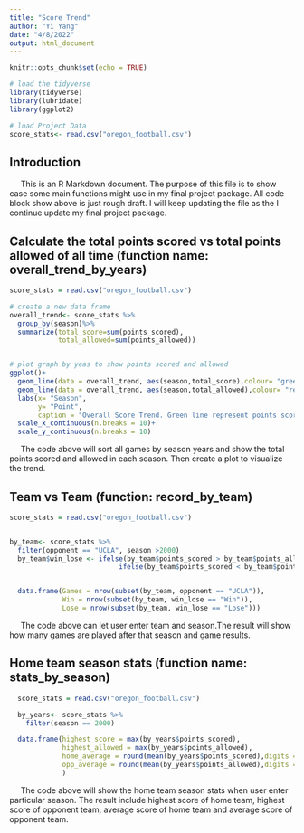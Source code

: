 ```yaml
---
title: "Score Trend"
author: "Yi Yang"
date: "4/8/2022"
output: html_document
---
```


```r
knitr::opts_chunk$set(echo = TRUE)

# load the tidyverse
library(tidyverse)
library(lubridate)
library(ggplot2)

# load Project Data
score_stats<- read.csv("oregon_football.csv")

```

## Introduction

&nbsp;&nbsp;&nbsp;&nbsp; This is an R Markdown document. The purpose of this file is to show case some main functions might use in my final project package. All code block show above is just rough draft. I will keep updating the file as the I continue update my final project package.


## Calculate the total points scored vs total points allowed of all time (function name: overall_trend_by_years)
```r
score_stats = read.csv("oregon_football.csv")

# create a new data frame
overall_trend<- score_stats %>%
  group_by(season)%>%
  summarize(total_score=sum(points_scored),
            total_allowed=sum(points_allowed))


# plot graph by yeas to show points scored and allowed
ggplot()+
  geom_line(data = overall_trend, aes(season,total_score),colour= "green")+
  geom_line(data = overall_trend, aes(season,total_allowed),colour= "red")+
  labs(x= "Season",
       y= "Point",
       caption = "Overall Score Trend. Green line represent points scored. Red line represent points allowed")+
  scale_x_continuous(n.breaks = 10)+
  scale_y_continuous(n.breaks = 10)

```

&nbsp;&nbsp;&nbsp;&nbsp; The code above will sort all games by season years and show the total points scored and allowed in each season. Then create a plot to visualize the trend. 


## Team vs Team (function: record_by_team)
```r

score_stats = read.csv("oregon_football.csv")


by_team<- score_stats %>%
  filter(opponent == "UCLA", season >2000)
  by_team$win_lose <- ifelse(by_team$points_scored > by_team$points_allowed, 'Win',
                           ifelse(by_team$points_scored < by_team$points_allowed, 'Lose','Tie'))


  data.frame(Games = nrow(subset(by_team, opponent == "UCLA")),
             Win = nrow(subset(by_team, win_lose == "Win")),
             Lose = nrow(subset(by_team, win_lose == "Lose")))
```

&nbsp;&nbsp;&nbsp;&nbsp; The code above can let user enter team and season.The result will show how many games are played after that season and game results.


## Home team season stats (function name: stats_by_season)
```r
  score_stats = read.csv("oregon_football.csv")

  by_years<- score_stats %>%
    filter(season == 2000)

  data.frame(highest_score = max(by_years$points_scored),
             highest_allowed = max(by_years$points_allowed),
             home_average = round(mean(by_years$points_scored),digits = 1),
             opp_average = round(mean(by_years$points_allowed),digits = 1)
             )
```

&nbsp;&nbsp;&nbsp;&nbsp; The code above will show the home team season stats when user enter particular season. The result include highest score of home team, highest score of opponent team, average score of home team and average score of opponent team.
